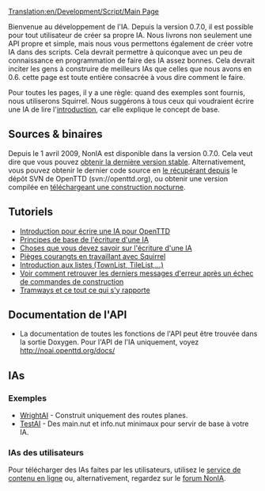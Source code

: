 [[Translation:en/Development/Script/Main Page]]
{{fr/Note|La page de l'utilisateur est ici: [[fr/Manual/Configuration IA|Configuration IA]]}}

{{fr/NonIA}}
Bienvenue au développement de l'IA. Depuis la version 0.7.0, il est possible pour tout utilisateur de créer sa propre IA. Nous livrons non seulement une API propre et simple, mais nous vous permettons également de créer votre IA dans des scripts. Cela devrait permettre à quiconque avec un peu de connaissance en programmation de faire des IA assez bonnes. Cela devrait inciter les gens à construire de meilleurs IAs que celles que nous avons en 0.6. cette page est toute entière consacrée à vous dire comment le faire.

Pour toutes les pages, il y a une règle: quand des exemples sont fournis, nous utiliserons Squirrel. Nous suggérons à tous ceux qui voudraient écrire une IA de lire l'[[fr/Development/Script/IA/Introduction|introduction]], car elle explique le concept de base.

== Sources & binaires ==
Depuis le 1 avril 2009, NonIA est disponible dans la version 0.7.0. Cela veut dire que vous pouvez [http://www.openttd.org/en/download-stable obtenir la dernière version stable]. Alternativement, vous pouvez obtenir le dernier code source en [[fr/Development/FAQ de développement#comment-obtenir-la-version-svn|le récupérant depuis]] le dépôt SVN de OpenTTD (svn://openttd.org), ou obtenir une version compilée en [http://www.openttd.org/en/download-trunk téléchargeant une construction nocturne].

== Tutoriels ==
* [[fr/Development/Script/IA/Introduction|Introduction pour écrire une IA pour OpenTTD]]
* [[fr/Development/Script/IA/Principes de base|Principes de base de l'écriture d'une IA]]
* [[fr/Development/Script/IA/A savoir|Choses que vous devez savoir sur l'écriture d'une IA]]
* [[fr/Development/Script/IA/Pièges de Squirrel|Pièges courangts en travaillant avec Squirrel]]
* [[fr/Development/Script/IA/Listes|Introduction aux listes (TownList, TileList,...)]]
* [[fr/Development/Script/IA/Dernière erreur|Voir comment retrouver les derniers messages d'erreur après un échec de commandes de construction]]
* [[fr/Development/Script/IA/Tramways|Tramways et ce tout ce qui s'y rapporte]]

== Documentation de l'API ==
* La documentation de toutes les fonctions de l'API peut être trouvée dans la sortie Doxygen. Pour l'API de l'IA uniquement, voyez http://noai.openttd.org/docs/

== IAs ==
=== Exemples ===
* [[fr/Development/Script/IA/WrightAI|WrightAI]] - Construit uniquement des routes planes.
* [[fr/Development/Script/IA/TestAI|TestAI]] - Des main.nut et info.nut minimaux pour servir de base à votre IA.

=== IAs des utilisateurs ===
Pour télécharger des IAs faites par les utilisateurs, utilisez le [[fr/Archive/Community/Service de contenu|service de contenu en ligne]] ou, alternativement, regardez sur le [http://www.tt-forums.net/viewforum.php?f=65 forum NonIA].
{{fr/Disponibilité|0.7}}